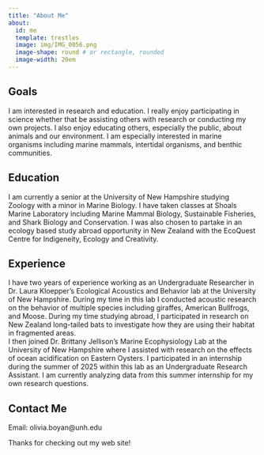 ```yaml
---
title: "About Me"
about:
  id: me
  template: trestles
  image: img/IMG_0056.png
  image-shape: round # or rectangle, rounded
  image-width: 20em
---
```


:::{#me}

## Goals
I am interested in research and education. I really enjoy participating in science whether that be assisting others with research or conducting my own projects. I also enjoy educating others, especially the public, about animals and our environment. I am especially interested in marine organisms including marine mammals, intertidal organisms, and benthic communities.

## Education
I am currently a senior at the University of New Hampshire studying Zoology with a minor in Marine Biology. I have taken classes at Shoals Marine Laboratory including Marine Mammal Biology, Sustainable Fisheries, and Shark Biology and Conservation. I was also chosen to partake in an ecology based study abroad opportunity in New Zealand with the EcoQuest Centre for Indigeneity, Ecology and Creativity.  

## Experience
I have two years of experience working as an Undergraduate Researcher in Dr. Laura Kloepper's Ecological Acoustics and Behavior lab at the University of New Hampshire. During my time in this lab I conducted acoustic research on the behavior of multiple species including giraffes, American Bullfrogs, and Moose. During my time studying abroad, I participated in research on New Zealand long-tailed bats to investigate how they are using their habitat in fragmented areas.  
I then joined Dr. Brittany Jellison's Marine Ecophysiology Lab at the University of New Hampshire where I assisted with research on the effects of ocean acidification on Eastern Oysters. I participated in an internship during the summer of 2025 within this lab as an Undergraduate Research Assistant. I am currently analyzing data from this summer internship for my own research questions. 

## Contact Me
Email: olivia.boyan@unh.edu 
:::

Thanks for checking out my web site!
